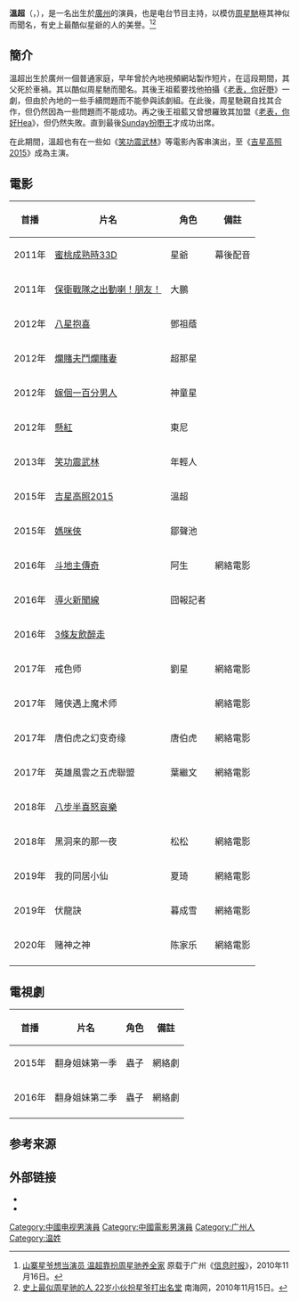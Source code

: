 {{expand|time=2015-02-26T06:58:35+00:00}}
{{藝人
|姓名 = 温超
|類型 = 男演員
|圖片 = 
|圖片尺寸 = 
|圖片簡介 = 
|本名 = 
|外文名 = 
|外文 = 
|羅馬拼音 = Wen Chao
|英文名 = 
|暱稱 = 
|其他藝名 = 
|國籍 = {{CHN-HKG}}
|民族 = 
|籍貫 = 
|出生日期 = {{birth date and age|1988|2|6}}
|出生地點 = {{CHN}}[[廣州|廣州]]
|逝世日期 = 
|逝世地點 = 
|職業 = [[演員|演員]]、[[主持|主持]]
|語言 = 
|教育程度 = 
|宗教信仰 = 
|配偶 = 
|兒女 = 
|父母 = 
|音樂類型 = 
|演奏樂器 = 
|出道地點 = 
|出道日期 = 
|出道作 = 《[[蜜桃成熟時33D|蜜桃成熟時33D]]》
|代表作 = 《[[吉星高照2015|吉星高照2015]]》
|活躍年代 = 2011年至今
|唱片公司 = 
|經紀公司 = 
|網站 = 
|相關團體 = 
|IMDb = 4956266
|獎項 = 
}}

'''溫超'''（{{lang-en|Wen Chao}}，{{bd|1988年|2月6日||}}），是一名出生於[[廣州|廣州]]的演員，也是电台节目主持，以模仿[[周星馳|周星馳]]極其神似而聞名，有史上最酷似星爺的人的美譽。<ref>[http://ent.163.com/10/1116/03/6LJ4CPG500031H2L.html 山寨星爷想当演员 温超靠扮周星驰养全家] {{Wayback|url=http://ent.163.com/10/1116/03/6LJ4CPG500031H2L.html |date=20150402123044 }}原载于广州《[[信息时报|信息时报]]》，2010年11月16日。</ref><ref>[http://www.hinews.cn/news/system/2010/11/15/011476459.shtml 史上最似周星驰的人 22岁小伙扮星爷打出名堂] {{Wayback|url=http://www.hinews.cn/news/system/2010/11/15/011476459.shtml |date=20160304045552 }}南海网，2010年11月15日。</ref>

== 簡介 ==
溫超出生於廣州一個普通家庭，早年曾於內地視頻網站製作短片，在這段期間，其父死於車禍。其以酷似周星馳而聞名。其後王祖藍要找他拍攝《[[老表，你好嘢|老表，你好嘢]]》一劇，但由於內地的一些手續問題而不能參與該劇組。在此後，周星馳親自找其合作，但仍然因為一些問題而不能成功。再之後王祖藍又曾想羅致其加盟《[[老表，你好hea！|老表，你好Hea]]》，但仍然失敗。直到最後[[Sunday扮嘢王|Sunday扮嘢王]]才成功出席。

在此期間，溫超也有在一些如《[[笑功震武林|笑功震武林]]》等電影內客串演出，至《[[吉星高照2015|吉星高照2015]]》成為主演。

== 電影 ==
{| class="wikitable" 
|-
! 首播 ||  片名 ||  角色|| 備註
|- 
| 2011年||[[蜜桃成熟時33D|蜜桃成熟時33D]]||星爺|| 幕後配音
|-
| 2011年||[[保衛戰隊之出動喇！朋友！|保衛戰隊之出動喇！朋友！]]||大鵬|| 
|-
| 2012年||[[八星抱喜|八星抱喜]]||鄧祖蔭|| 
|-
| 2012年||[[爛賭夫鬥爛賭妻|爛賭夫鬥爛賭妻]]||超那星|| 
|-
| 2012年||[[嫁個一百分男人|嫁個一百分男人]]||神童星|| 
|-
| 2012年||[[懸紅_(電影)|懸紅]]||東尼|| 
|-
| 2013年||[[笑功震武林|笑功震武林]]||年輕人|| 
|-
| 2015年||[[吉星高照2015|吉星高照2015]]||溫超|| 
|-
| 2015年||[[媽咪俠|媽咪俠]]||鄒聲池|| 
|-
| 2016年||[[斗地主傳奇|斗地主傳奇]]||阿生|| 網絡電影
|-
| 2016年||[[導火新聞線_(電影)|導火新聞線]]||囧報記者||
|-
| 2016年||[[3條友飲醉走|3條友飲醉走]]||  || 
|-
| 2017年||戒色师 || 劉星 || 網絡電影
|-
| 2017年||赌侠遇上魔术师||  || 網絡電影
|-
| 2017年||唐伯虎之幻变奇缘||  唐伯虎|| 網絡電影
|-
| 2017年||英雄風雲之五虎聯盟|| 葉繼文|| 網絡電影
|-
| 2018年||[[八步半喜怒哀樂|八步半喜怒哀樂]]||  || 
|-
| 2018年||黑洞来的那一夜 ||  松松|| 網絡電影
|-
| 2019年||我的同居小仙 ||夏琦 || 網絡電影
|-
| 2019年||伏龍訣 ||暮成雪 || 網絡電影
|-
| 2020年||赌神之神 ||  陈家乐|| 網絡電影
|-
|}

== 電視劇 ==
{| class="wikitable" 
|-
! 首播 ||  片名 ||  角色|| 備註
|- 
| 2015年||翻身姐妹第一季|| 蟲子 || 網絡劇 
|-
| 2016年||翻身姐妹第二季|| 蟲子 || 網絡劇
|-
|}

== 参考来源 ==
{{reflist}}

== 外部链接 ==
*{{sinaweibo|1740598823}}
*{{douban people}}

[[Category:中國电视男演員|Category:中國电视男演員]]
[[Category:中國電影男演員|Category:中國電影男演員]]
[[Category:广州人|Category:广州人]]
[[Category:温姓|Category:温姓]]